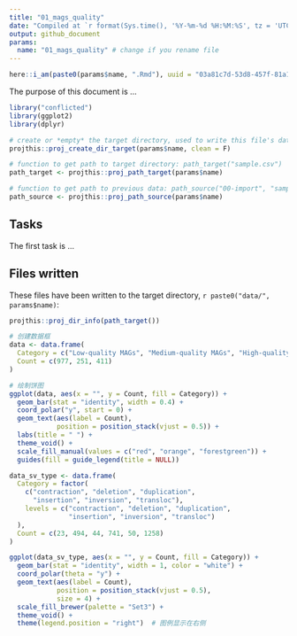 ```yaml
---
title: "01_mags_quality"
date: "Compiled at `r format(Sys.time(), '%Y-%m-%d %H:%M:%S', tz = 'UTC')` UTC"
output: github_document
params:
  name: "01_mags_quality" # change if you rename file
---
```


```r
here::i_am(paste0(params$name, ".Rmd"), uuid = "03a81c7d-53d8-457f-81a1-1d4a357b635d")
```

The purpose of this document is ...

```r
library("conflicted")
library(ggplot2)
library(dplyr)
```

```r
# create or *empty* the target directory, used to write this file's data: 
projthis::proj_create_dir_target(params$name, clean = F)

# function to get path to target directory: path_target("sample.csv")
path_target <- projthis::proj_path_target(params$name)

# function to get path to previous data: path_source("00-import", "sample.csv")
path_source <- projthis::proj_path_source(params$name)
```

## Tasks

The first task is ...

## Files written

These files have been written to the target directory, ```r paste0("data/", params$name)```:

```r
projthis::proj_dir_info(path_target())
```

```r
# 创建数据框
data <- data.frame(
  Category = c("Low-quality MAGs", "Medium-quality MAGs", "High-quality MAGs"),
  Count = c(977, 251, 411)
)

# 绘制饼图
ggplot(data, aes(x = "", y = Count, fill = Category)) +
  geom_bar(stat = "identity", width = 0.4) +
  coord_polar("y", start = 0) +
  geom_text(aes(label = Count), 
            position = position_stack(vjust = 0.5)) +
  labs(title = " ") +
  theme_void() +
  scale_fill_manual(values = c("red", "orange", "forestgreen")) +
  guides(fill = guide_legend(title = NULL))

data_sv_type <- data.frame(
  Category = factor(
    c("contraction", "deletion", "duplication",
      "insertion", "inversion", "transloc"),
    levels = c("contraction", "deletion", "duplication",
               "insertion", "inversion", "transloc")
  ),
  Count = c(23, 494, 44, 741, 50, 1258)
)

ggplot(data_sv_type, aes(x = "", y = Count, fill = Category)) +
  geom_bar(stat = "identity", width = 1, color = "white") +
  coord_polar(theta = "y") +
  geom_text(aes(label = Count), 
            position = position_stack(vjust = 0.5), 
            size = 4) +
  scale_fill_brewer(palette = "Set3") +
  theme_void() +
  theme(legend.position = "right")  # 图例显示在右侧

```
